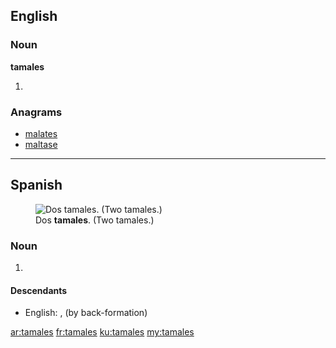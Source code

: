 ==English==

===Noun===
'''tamales'''
# {{plural of|tamale}}

===Anagrams===
* [[malates#English|malates]]
* [[maltase#English|maltase]]

----

==Spanish==
[[File:Tamales.jpg|thumb|Dos '''tamales'''. (Two tamales.)]]
===Noun===
{{head|es|noun form|g=m-p}}

# {{plural of|tamal|lang=es|nocat=1}}

====Descendants====
* English: {{l|en|tamales}}, {{l|en|tamale}} (by back-formation)

[[ar:tamales]]
[[fr:tamales]]
[[ku:tamales]]
[[my:tamales]]